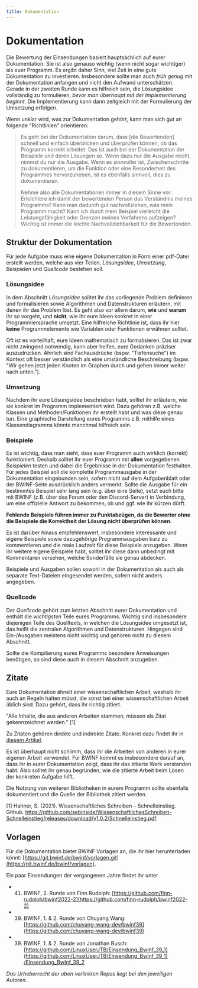 ```yaml
---
title: Dokumentation
---
```


# Dokumentation

Die Bewertung der Einsendungen basiert hauptsächlich auf eurer Dokumentation.
Sie ist also genauso wichtig (wenn nicht sogar wichtiger) als euer Programm. Es
ergibt daher Sinn, viel Zeit in eine gute Dokumentation zu investieren.
Insbesondere sollte man auch *früh genug* mit der Dokumentation anfangen und
nicht den Aufwand unterschätzen. Gerade in der zweiten Runde kann es hilfreich
sein, die Lösungsidee vollständig zu formulieren, *bevor man überhaupt mit der
Implementierung beginnt.* Die Implementierung kann dann zeitgleich mit der
Formulierung der Umsetzung erfolgen.


Wenn unklar wird, was zur Dokumentation gehört, kann man sich gut an folgende
"Richtlinien" orientieren:

> Es geht bei der Dokumentation darum, dass [die Bewertenden] schnell und
einfach überblicken und überprüfen können, ob das Programm korrekt arbeitet.
Das ist auch bei der Dokumentation der Beispiele und deren Lösungen so. Wenn
dazu nur die Ausgabe reicht, nimmst du nur die Ausgabe. Wenn es sinnvoller
ist, Zwischenschritte zu dokumentieren, um die Funktion oder eine Besonderheit
des Programmes hervorzuheben, ist es ebenfalls sinnvoll, dies zu dokumentieren.
>
> Nehme also alle Dokumentationen immer in diesem Sinne vor: Erleichtere ich damit
der bewertenden Person das Verständnis meines Programms? Kann man dadurch gut
nachvollziehen, was mein Programm macht? Kann ich durch mein Beispiel vielleicht
die Leistungsfähigkeit oder Grenzen meines Verfahrens aufzeigen? Wichtig ist
immer die leichte Nachvollziehbarkeit für die Bewertenden.

## Struktur der Dokumentation

Für jede Aufgabe muss eine eigene Dokumentation in Form einer pdf-Datei
erstellt werden, welche aus vier Teilen, *Lösungsidee*, *Umsetzung*,
*Beispielen* und *Quellcode* bestehen soll.

### Lösungsidee

In dem Abschnitt *Lösungsidee* solltet ihr das vorliegende Problem definieren
und formalisieren sowie Algorithmen und Datenstrukturen erläutern, mit
denen ihr das Problem löst. Es geht also vor allem darum, **wie** und
**warum** ihr so vorgeht, und **nicht**, wie ihr eure Ideen konkret in einer
Programmiersprache umsetzt. Eine hilfreiche Richtlinie ist, dass ihr hier **keine**
Programmelemente wie Variablen oder Funktionen erwähnen solltet. 

Oft ist es vorteilhaft, eure Ideen mathematisch zu formalisieren.
Das ist zwar nicht zwingend notwendig, kann aber helfen, eure Gedanken präziser auszudrücken.
Ähnlich sind Fachausdrücke (bspw. "Tiefensuche") im Kontext oft besser verständlich als eine
umständliche Beschreibung (bspw. "Wir gehen jetzt jeden Knoten im Graphen durch
und gehen immer weiter nach unten.").  

### Umsetzung

Nachdem ihr eure Lösungsidee beschrieben habt, solltet ihr erläutern, wie sie
konkret im Programm implementiert wird. Dazu gehören z.B. welche Klassen und
Methoden/Funktionen ihr erstellt habt und was diese genau tun. Eine graphische
Darstellung eures Programms z.B. mithilfe eines Klassendiagramms könnte manchmal hilfreich
sein.

### Beispiele

Es ist wichtig, dass man sieht, dass euer Programm auch wirklich (korrekt)
funktioniert. Deshalb solltet ihr euer Programm mit **allen** vorgegebenen
*Beispielen* testen und dabei die Ergebnisse in der Dokumentation festhalten. Für
jedes Beispiel soll die komplette Programmausgabe in der Dokumentation
eingebunden sein, sofern nicht auf dem Aufgabenblatt oder der BWINF-Seite
ausdrücklich anders vermerkt. Sollte die Ausgabe für ein bestimmtes Beispiel
sehr lang sein (e.g. über eine Seite), setzt euch bitte mit BWINF (z.B. über das
Forum oder den Discord-Server) in Verbindung, um eine offizielle Antwort zu
bekommen, ob und ggf. wie ihr kürzen dürft.

**Fehlende Beispiele führen immer zu Punktabzügen, da die Bewerter ohne die
Beispiele die Korrektheit der Lösung nicht überprüfen können.**

Es ist darüber hinaus empfehlenswert, insbesondere interessante und eigene Beispiele sowie
dazugehörige Programmausgaben kurz zu kommentieren und die reale Laufzeit für diese
Beispiele anzugeben. Wenn ihr weitere eigene Beispiele habt, solltet ihr diese dann
unbedingt mit Kommentaren versehen, welche Sonderfälle sie genau abdecken. 

Beispiele und Ausgaben sollen sowohl in der Dokumentation als auch als separate
Text-Dateien eingesendet werden, sofern nicht anders angegeben. 

### Quellcode

Der *Quellcode* gehört zum letzten Abschnitt eurer Dokumentation und enthält die
*wichtigsten* Teile eures Programms. Wichtig sind insbesondere diejenigen Teile
des Quelltexts, in welchen die Lösungsidee umgesetzt ist, das heißt die zentralen
Algorithmen und Datenstrukturen. Hingegen sind Ein-/Ausgaben meistens nicht wichtig
und gehören nicht zu diesem Abschnitt. 

Sollte die Kompilierung eures Programms besondere Anweisungen benötigen, so
sind diese auch in diesem Abschnitt anzugeben.

## Zitate

Eure Dokumentation ähnelt einer wissenschaftlichen Arbeit, weshalb ihr auch an
Regeln halten müsst, die sonst bei einer wissenschaftlichen Arbeit üblich sind.
Dazu gehört, dass ihr richtig zitiert. 

"Alle Inhalte, die aus anderen Arbeiten stammen, müssen als Zitat gekennzeichnet werden." [1]

Zu Zitaten gehören direkte und indirekte Zitate. Konkret dazu findet ihr in
[diesem
Artikel](https://www.br.de/fernsehen/ard-alpha/sendungen/campus/richtig-zitieren-schriftliche-arbeit-100.html). 

Es ist überhaupt nicht schlimm, dass ihr die Arbeiten von anderen in eurer
eigenen Arbeit verwendet. Für BWINF kommt es insbesondere darauf an, dass ihr in
eurer Dokumentation zeigt, dass ihr das zitierte Werk verstanden habt. Also
solltet ihr genau begründen, wie die zitierte Arbeit beim Lösen der konkreten Aufgabe
hilft.

Die Nutzung von weiteren Bibliotheken in eurem Programm sollte ebenfalls
dokumentiert und die Quelle der Bibliothek zitiert werden. 

[1] Hahner, S. (2021). Wissenschaftliches Schreiben – Schnelleinstieg. Github. https://github.com/sebinside/WissenschaftlichesSchreiben-Schnelleinstieg/releases/download/v1.0.2/Schnelleinstieg.pdf. 


## Vorlagen

Für die Dokumentation bietet BWINF Vorlagen an, die ihr hier herunterladen könnt: [https://git.bwinf.de/bwinf/vorlagen.git](https://git.bwinf.de/bwinf/vorlagen).

Ein paar Einsendungen der vergangenen Jahre findet ihr unter
- 41. BWINF, 2. Runde von Finn Rudolph: [https://github.com/finn-rudolph/bwinf2022-2](https://github.com/finn-rudolph/bwinf2022-2)
- 39. BWINF, 1. & 2. Runde von Chuyang Wang: [https://github.com/chuyang-wang-dev/bwinf39](https://github.com/chuyang-wang-dev/bwinf39)
- 39. BWINF, 1. & 2. Runde von Jonathan Busch: [https://github.com/LinuxUserJTB/Einsendung_BwInf_39_1](https://github.com/LinuxUserJTB/Einsendung_BwInf_39_1)
  [/Einsendung_BwInf_39_2](https://github.com/LinuxUserJTB/Einsendung_BwInf_39_2)

*Das Urheberrecht der oben verlinkten Repos liegt bei den jeweiligen Autoren.*


<ReferenceList>
<ReferenceListItem url="https://bwinf.de/fileadmin/wettbewerbe/bundeswettbewerb/41/1_runde/Loesungshinweise411.pdf" author="BWINF" title="Lösungshinweise 41.1" />
<ReferenceListItem url="https://sdq.kastel.kit.edu/wiki/Wissenschaftliches_Schreiben/Zitieren" author="KIT" title="Wissenschaftliches Schreiben/Zitieren" />
<ReferenceListItem url="https://github.com/sebinside/WissenschaftlichesSchreiben-Schnelleinstieg/releases/download/v1.0.2/Schnelleinstieg.pdf" author="Sebastian Hahner" title="Wissenschaftliches Schreiben – Schnelleinstieg" />
<ReferenceListItem url="https://www.br.de/fernsehen/ard-alpha/sendungen/campus/richtig-zitieren-schriftliche-arbeit-100.html" author="Friederike Kühn" title="Richtig Zitieren!" />
</ReferenceList>
